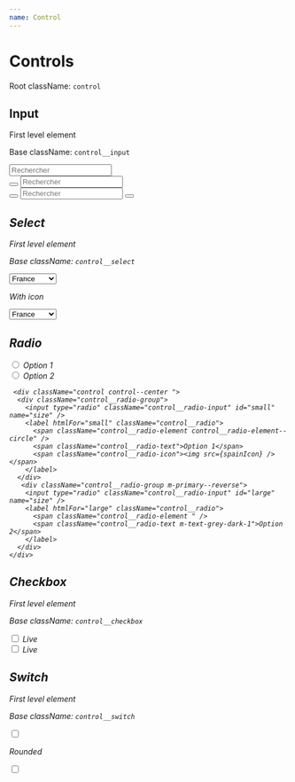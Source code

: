 ```yaml
---
name: Control
---
```



# Controls

Root className: `control`

## Input

First level element

Base className: `control__input`

<DocumentationWrapper>
  <div className="control u-mb-md">
    <input type="text" className="control__input m-primary" placeholder="Rechercher" />
  </div>
</DocumentationWrapper>

<DocumentationWrapper>
  <div className="control u-mb-md">
    <button className="btn m-primary m-r10-left">
      <i className="fa fa-search icon" />
    </button>
    <input type="text" className="control__input m-secondary m-r10-right" placeholder="Rechercher" />
  </div>
</DocumentationWrapper>

<DocumentationWrapper>
  <div className="control ">
    <button className="btn m-primary m-r10-left">
      <i className="fa fa-search icon" />
    </button>
    <input type="text" className="control__input m-tertiary" placeholder="Rechercher" />
    <button className="btn m-primary m-r10-right">
      <i className="fa fa-search icon" />
    </button>
  </div>
</DocumentationWrapper>

## Select

First level element

Base className: `control__select`

<DocumentationWrapper>
  <div className="control ">
    <div className="control__select m-primary">
      <select>
        <option value="France">France</option>
        <option value="Allemagne">Allemagne</option>
        <option value="Japon">Japon</option>
        <option value="Russie">Russie</option>
      </select>
    </div>
  </div>
</DocumentationWrapper>

With icon

<DocumentationWrapper>
  <div className="control ">
    <div className="control__select m-primary">
      <select>
        <option value="France" style={{ backgroundColor: 'red' }}>
          France
        </option>
        <option value="Allemagne" style={{ backgroundColor: 'red' }}>
          Allemagne
        </option>
        <option value="Japon" style={{ backgroundColor: 'red' }}>
          Japon
        </option>
        <option value="Russie" style={{ backgroundColor: 'red' }}>
          Russie
        </option>
      </select>
    </div>
  </div>
</DocumentationWrapper>

## Radio

<DocumentationWrapper>
  <div className="htmlForm__group u-margin-bottom-medium">
    <div className="control control--center m-margin-sm--bottom">
      <div className="control__radio-group m-rounded-xt">
        <input type="radio" className="control__radio-input" id="small" name="size" />
        <label htmlFor="small" className="control__radio">
          <span className="control__radio-element" />
          <span className="control__radio-text">Option 1</span>
        </label>
      </div>
       <div className="control__radio-group ">
        <input type="radio" className="control__radio-input" id="large" name="size" />
        <label htmlFor="large" className="control__radio m-primary--reverse">
          <span className="control__radio-element control__radio-element--rounded" />
          <span className="control__radio-text m-text-grey-dark-1">Option 2</span>
        </label>
      </div>
    </div>

     <div className="control control--center ">
      <div className="control__radio-group">
        <input type="radio" className="control__radio-input" id="small" name="size" />
        <label htmlFor="small" className="control__radio">
          <span className="control__radio-element control__radio-element--circle" />
          <span className="control__radio-text">Option 1</span>
          <span className="control__radio-icon"><img src={spainIcon} /></span>
        </label>
      </div>
       <div className="control__radio-group m-primary--reverse">
        <input type="radio" className="control__radio-input" id="large" name="size" />
        <label htmlFor="large" className="control__radio">
          <span className="control__radio-element " />
          <span className="control__radio-text m-text-grey-dark-1">Option 2</span>
        </label>
      </div>
    </div>

  </div>
</DocumentationWrapper>

## Checkbox

First level element

Base className: `control__checkbox`

<DocumentationWrapper>
  <div className="control ">
    <div className="control__checkbox-group">
      <input type="checkbox" className="control__checkbox-input" id="live" name="live" />
      <label htmlFor="live" className="control__checkbox">
        <span className="control__checkbox-element " />
        <span className="control__checkbox-text m-text-grey-dark-1">Live</span>
      </label>
    </div>
  </div>
  <div className="control ">
    <div className="control__checkbox-group">
      <input type="checkbox" className="control__checkbox-input" id="action" name="action" />
      <label htmlFor="action" className="control__checkbox m-primary">
        <span className="control__checkbox-element " />
        <span className="control__checkbox-text m-text-grey-dark-1">Live</span>
      </label>
    </div>
  </div>
</DocumentationWrapper>

## Switch

First level element

Base className: `control__switch`

<DocumentationWrapper>
  <div className="control ">
    <div className="control__switch m-primary">
      <input type="checkbox" id="toggle" className="switch-box" />
      <label htmlFor="toggle" className="switch-handler" />
    </div>
  </div>
</DocumentationWrapper>

Rounded

<DocumentationWrapper>
  <div className="control ">
    <div className="control__switch m-valid m-rounded-xx">
      <input type="checkbox" id="toggle2" className="switch-box" />
      <label htmlFor="toggle2" className="switch-handler" />
    </div>
  </div>
</DocumentationWrapper>
